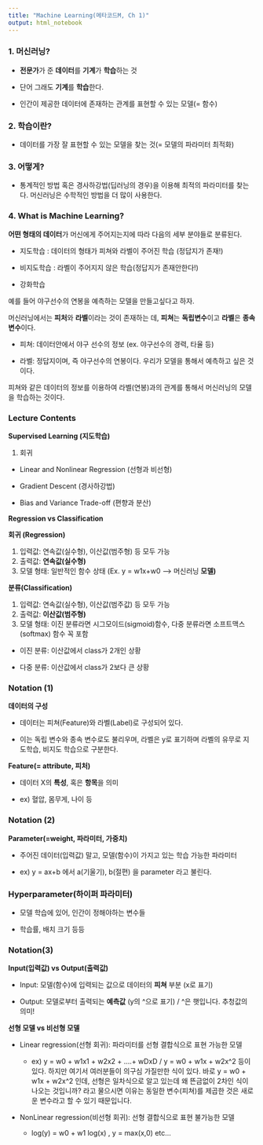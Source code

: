 ```yaml
---
title: "Machine Learning(메타코드M, Ch 1)"
output: html_notebook
---
```


### 1. 머신러닝?

-   **전문가**가 준 **데이터**를 **기계**가 **학습**하는 것

-   단어 그래도 **기계**를 **학습**한다.

-   인간이 제공한 데이터에 존재하는 관계를 표현할 수 있는 모델(= 함수)

### 2. 학습이란?

-   데이터를 가장 잘 표현할 수 있는 모델을 찾는 것(= 모델의 파라미터 최적화)

### 3. 어떻게?

-   통계적인 방법 혹은 경사하강법(딥러닝의 경우)을 이용해 최적의 파라미터를 찾는다. 머신러닝은 수학적인 방법을 더 많이 사용한다.

### 4. What is Machine Learning?

**어떤 형태의 데이터**가 머신에게 주어지는지에 따라 다음의 세부 분야들로 분류된다.

-   지도학습 : 데이터의 형태가 피쳐와 라벨이 주어진 학습 (정답지가 존재!)

-   비지도학습 : 라벨이 주어지지 않은 학습(정답지가 존재안한다!)

-   강화학습

예를 들어 야구선수의 연봉을 예측하는 모델을 만들고싶다고 하자.

머신러닝에서는 **피처**와 **라벨**이라는 것이 존재하는 데, **피쳐**는 **독립변수**이고 **라벨**은 **종속변수**이다.

-   피쳐: 데이터안에서 야구 선수의 정보 (ex. 야구선수의 경력, 타율 등)

-   라벨: 정답지이며, 즉 야구선수의 연봉이다. 우리가 모델을 통해서 예측하고 싶은 것이다.

피쳐와 같은 데이터의 정보를 이용하여 라벨(연봉)과의 관계를 통해서 머신러닝의 모델을 학습하는 것이다.

### Lecture Contents 

**Supervised Learning (지도학습)**

1.  회귀

-   Linear and Nonlinear Regression (선형과 비선형)

-   Gradient Descent (경사하강법)

-   Bias and Variance Trade-off (편향과 분산)

**Regression vs Classification**

**회귀 (Regression)**

1.  입력값: 연속값(실수형), 이산값(범주형) 등 모두 가능
2.  출력값: **연속값(실수형)**
3.   모델 형태: 일반적인 함수 상태 (Ex. y = w1x+w0 --\> 머신러닝 **모델)**

**분류(Classification)**

1.  입력값: 연속값(실수형), 이산값(범주값) 등 모두 가능
2.  출력값: **이산값(범주형)**
3.  모델 형태: 이진 분류라면 시그모이드(sigmoid)함수, 다중 분류라면 소프트맥스(softmax) 함수 꼭 포함

-   이진 분류: 이산값에서 class가 2개인 상황

-   다중 분류: 이산값에서 class가 2보다 큰 상황

### Notation (1)

**데이터의 구성**

-   데이터는 피쳐(Feature)와 라벨(Label)로 구성되어 있다.

-   이는 독립 변수와 종속 변수로도 불리우며, 라벨은 y로 표기하며 라벨의 유무로 지도학습, 비지도 학습으로 구분한다.

**Feature(= attribute, 피처)**

-   데이터 X의 **특성**, 혹은 **항목**을 의미

-   ex) 혈압, 몸무게, 나이 등

### Notation (2)

**Parameter(=weight, 파라미터, 가중치)**

-   주어진 데이터(입력값) 말고, 모델(함수)이 가지고 있는 학습 가능한 파라미터

-   ex) y = ax+b 에서 a(기울기), b(절편) 을 parameter 라고 불린다.

### Hyperparameter(하이퍼 파라미터)

-   모델 학습에 있어, 인간이 정해야하는 변수들

-   학습률, 배치 크기 등등

### **Notation(3)**

**Input(입력값) vs Output(출력값)**

-   Input: 모델(함수)에 입력되는 값으로 데이터의 **피쳐** 부분 (x로 표기)

-   Output: 모델로부터 출력되는 **예측값** (y의 \^으로 표기) / \^은 햇입니다. 추청값의 의미!

**선형 모델 vs 비선형 모델**

-   Linear regression(선형 회귀): 파라미터를 선형 결합식으로 표현 가능한 모델

    -   ex) y = w0 + w1x1 + w2x2 + ....+ wDxD / y = w0 + w1x + w2x\^2 등이 있다. 하지만 여기서 여러분들이 의구심 가질만한 식이 있다. 바로 y = w0 + w1x + w2x\^2 인데, 선형은 일차식으로 알고 있는데 왜 뜬금없이 2차인 식이 나오는 것입니까? 라고 물으시면 이유는 동일한 변수(피쳐)를 제곱한 것은 새로운 변수라고 할 수 있기 때문입니다.

-   NonLinear regression(비선형 회귀): 선형 결합식으로 표현 불가능한 모델

    -   log(y) = w0 + w1 log(x) , y = max(x,0) etc...
